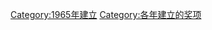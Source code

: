 {{cat topic in year| topic=建立的奖项|year=1965}}
[[Category:1965年建立|Category:1965年建立]]
[[Category:各年建立的奖项|Category:各年建立的奖项]]